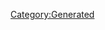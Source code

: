 {{Texts/Music
 |ID=103
 |MusicName=愛・おぼえていますか【MIRROR ver.】
 |OfficialName=愛・おぼえていますか
 |VocalName=飯島真理
 |VocalNameLF=飯島真理
 |Description=作品：超時空要塞マクロス 愛・おぼえていますか

歌手：飯島真理

作詞：安井かずみ
作曲：加藤和彦
 |BuyURL=https://recochoku.jp/song/S20268933/single?ds=34294998
 |StoryDesc=
 |StoryTitle=
 |BannerId=0
 |AnmStoreURL=
}}
[[Category:Generated]]
